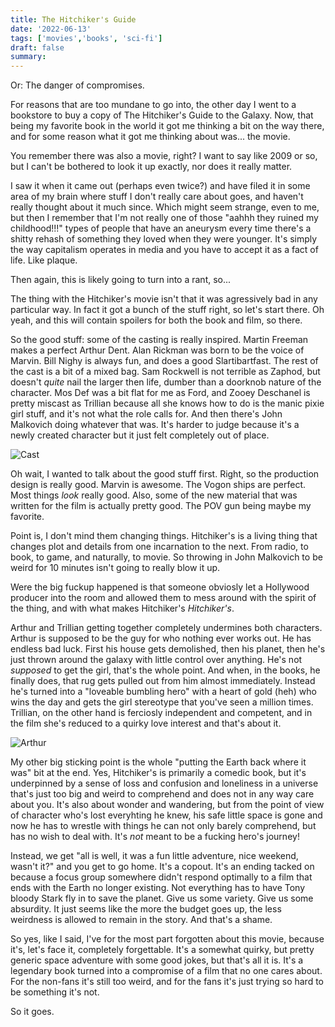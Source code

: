 ```yaml
---
title: The Hitchiker's Guide
date: '2022-06-13'
tags: ['movies','books', 'sci-fi']
draft: false
summary: 
---
```

Or: The danger of compromises.

For reasons that are too mundane to go into, the other day I went to a bookstore to buy a copy of The Hitchiker's Guide to the Galaxy. Now, that being my favorite book in the world it got me thinking a bit on the way there, and for some reason what it got me thinking about was... the movie.

You remember there was also a movie, right? I want to say like 2009 or so, but I can't be bothered to look it up exactly, nor does it really matter.

I saw it when it came out (perhaps even twice?) and have filed it in some area of my brain where stuff I don't really care about goes, and haven't really thought about it much since. Which might seem strange, even to me, but then I remember that I'm not really one of those "aahhh they ruined my childhood!!!" types of people that have an aneurysm every time there's a shitty rehash of something they loved when they were younger. It's simply the way capitalism operates in media and you have to accept it as a fact of life. Like plaque.

Then again, this is likely going to turn into a rant, so...

The thing with the Hitchiker's movie isn't that it was agressively bad in any particular way. In fact it got a bunch of the stuff right, so let's start there. Oh yeah, and this will contain spoilers for both the book and film, so there. 

So the good stuff: some of the casting is really inspired. Martin Freeman makes a perfect Arthur Dent. Alan Rickman was born to be the voice of Marvin. Bill Nighy is always fun, and does a good Slartibartfast. The rest of the cast is a bit of a mixed bag. Sam Rockwell is not terrible as Zaphod, but doesn't *quite* nail the larger then life, dumber than a doorknob nature of the character. Mos Def was a bit flat for me as Ford, and Zooey Deschanel is pretty miscast as Trillian because all she knows how to do is the manic pixie girl stuff, and it's not what the role calls for. And then there's John Malkovich doing whatever that was. It's harder to judge because it's a newly created character but it just felt completely out of place.

![Cast](/static/images/hhgtg1.jpeg)

Oh wait, I wanted to talk about the good stuff first. Right, so the production design is really good. Marvin is awesome. The Vogon ships are perfect. Most things *look* really good. Also, some of the new material that was written for the film is actually pretty good. The POV gun being maybe my favorite.

Point is, I don't mind them changing things. Hitchiker's is a living thing that changes plot and details from one incarnation to the next. From radio, to book, to game, and naturally, to movie. So throwing in John Malkovich to be weird for 10 minutes isn't going to really blow it up.

Were the big fuckup happened is that someone obviosly let a Hollywood producer into the room and allowed them to mess around with the spirit of the thing, and with what makes Hitchiker's *Hitchiker's*.

Arthur and Trillian getting together completely undermines both characters. Arthur is supposed to be the guy for who nothing ever works out. He has endless bad luck. First his house gets demolished, then his planet, then he's just thrown around the galaxy with little control over anything. He's not *supposed* to get the girl, that's the whole point. And when, in the books, he finally does, that rug gets pulled out from him almost immediately. Instead he's turned into a "loveable bumbling hero" with a heart of gold (heh) who wins the day and gets the girl stereotype that you've seen a million times. Trillian, on the other hand is ferciosly independent and competent, and in the film she's reduced to a quirky love interest and that's about it.

![Arthur](/static/images/hhgtg2.jpeg)

My other big sticking point is the whole "putting the Earth back where it was" bit at the end. Yes, Hitchiker's is primarily a comedic book, but it's underpinned by a sense of loss and confusion and loneliness in a universe that's just too big and weird to comprehend and does not in any way care about you. It's also about wonder and wandering, but from the point of view of character who's lost everyhting he knew, his safe little space is gone and now he has to wrestle with things he can not only barely comprehend, but has no wish to deal with. It's  *not* meant to be a fucking hero's journey!

Instead, we get "all is well, it was a fun little adventure, nice weekend, wasn't it?" and you get to go home. It's a copout. It's an ending tacked on because a focus group somewhere didn't respond optimally to a film that ends with the Earth no longer existing. Not everything has to have Tony bloody Stark fly in to save the planet. Give us some variety. Give us some absurdity. It just seems like the more the budget goes up, the less weirdness is allowed to remain in the story. And that's a shame.

So yes, like I said, I've for the most part forgotten about this movie, because it's, let's face it, completely forgettable. It's a somewhat quirky, but pretty generic space adventure with some good jokes, but that's all it is. It's a legendary book turned into a compromise of a film that no one cares about. For the non-fans it's still too weird, and for the fans it's just trying so hard to be something it's not.

So it goes.